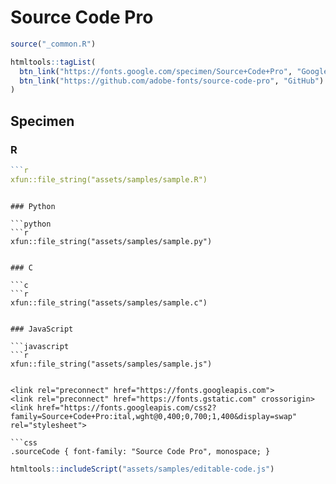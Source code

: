 # Source Code Pro

```r
source("_common.R")
```

```r
htmltools::tagList(
  btn_link("https://fonts.google.com/specimen/Source+Code+Pro", "Google Fonts"),
  btn_link("https://github.com/adobe-fonts/source-code-pro", "GitHub")
)
```

## Specimen

### R

```r
```r
xfun::file_string("assets/samples/sample.R")
```
```

### Python

```python
```r
xfun::file_string("assets/samples/sample.py")
```
```

### C

```c
```r
xfun::file_string("assets/samples/sample.c")
```
```

### JavaScript

```javascript
```r
xfun::file_string("assets/samples/sample.js")
```
```

<link rel="preconnect" href="https://fonts.googleapis.com">
<link rel="preconnect" href="https://fonts.gstatic.com" crossorigin>
<link href="https://fonts.googleapis.com/css2?family=Source+Code+Pro:ital,wght@0,400;0,700;1,400&display=swap" rel="stylesheet">

```css
.sourceCode { font-family: "Source Code Pro", monospace; }
```

```r
htmltools::includeScript("assets/samples/editable-code.js")
```

